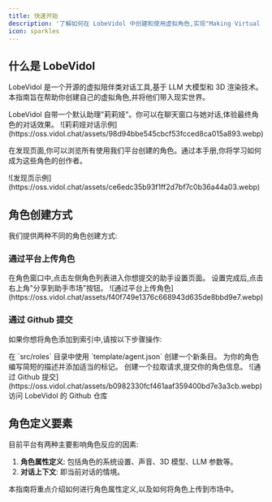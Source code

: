 ```yaml
---
title: 快速开始
description: '了解如何在 LobeVidol 中创建和使用虚拟角色,实现"Making Virtual Idols Accessible For EveryOne"的愿景'
icon: sparkles
---
```


## 什么是 LobeVidol

LobeVidol 是一个开源的虚拟陪伴类对话工具,基于 LLM 大模型和 3D 渲染技术。本指南旨在帮助你创建自己的虚拟角色,并将他们带入现实世界。

<Info>
  LobeVidol 自带一个默认助理"莉莉娅"。你可以在聊天窗口与她对话,体验最终角色的对话效果。
</Info>

<Frame caption="与莉莉娅的对话示例">
  ![莉莉娅对话示例](https://oss.vidol.chat/assets/98d94bbe545cbcf53fcced8ca015a893.webp)
</Frame>

在发现页面,你可以浏览所有使用我们平台创建的角色。通过本手册,你将学习如何成为这些角色的创作者。

<Frame caption="发现页面展示">
  ![发现页示例](https://oss.vidol.chat/assets/ce6edc35b93f1ff2d7bf7c0b36a44a03.webp)
</Frame>

## 角色创建方式

我们提供两种不同的角色创建方式:

### 通过平台上传角色

<Steps>
  <Step title="进入角色设置页面">
    在角色窗口中,点击左侧角色列表进入你想提交的助手设置页面。
  </Step>
  <Step title="分享到助手市场">
    设置完成后,点击右上角"分享到助手市场"按钮。
  </Step>
</Steps>

<Frame caption="通过平台上传角色">
  ![通过平台上传角色](https://oss.vidol.chat/assets/f40f749e1376c668943d635de8bbd9e7.webp)
</Frame>

### 通过 Github 提交

如果你想将角色添加到索引中,请按以下步骤操作:

<Steps>
  <Step title="创建条目">
    在 `src/roles` 目录中使用 `template/agent.json` 创建一个新条目。
  </Step>
  <Step title="编写描述">
    为你的角色编写简短的描述并添加适当的标记。
  </Step>
  <Step title="提交拉取请求">
    创建一个拉取请求,提交你的角色信息。
  </Step>
</Steps>

<Frame caption="通过 Github 提交">
  ![通过 Github 提交](https://oss.vidol.chat/assets/b0982330fcf461aaf359400bd7e3a3cb.webp)
</Frame>

<Card title="前往 Github" icon="github" href="https://github.com/lobehub/lobe-vidol-market">
  访问 LobeVidol 的 Github 仓库
</Card>

## 角色定义要素

目前平台有两种主要影响角色反应的因素:

1. **角色属性定义**: 包括角色的系统设置、声音、3D 模型、LLM 参数等。
2. **对话上下文**: 即当前对话的情境。

<Note>
  本指南将重点介绍如何进行角色属性定义,以及如何将角色上传到市场中。
</Note>

